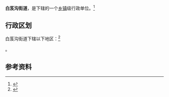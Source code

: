 {{中国乡级行政区
|景观照片文件名 = Baijigou Railway Station.jpg
|景观照片描述 = [[平汝铁路|平汝铁路]][[白芨沟站|白芨沟站]]
|汉语拼音 = 
|其他语言 = 
|其他语言名称 = 
|旧称 = 
|地名出处 = 
|位置图文件名 = 
|位置图描述 = 
|自定义图片= 
|建置时间 = 
|政府驻地 = 
|毗邻 = 
|总面积 = 
|总人口 = 
|总人口年份 = 
|户籍人口 = 
|户籍人口年份 = 
|常住人口 = 
|常住人口年份 = 
|人口密度 = 
|GDP = 
|GDP年份 = 
|邮政编码 = 
|电话区号 = 952
|官方网站 = 
|网站名称 = 
|64/02/02/007/000}}

'''白芨沟街道'''，是{{PRC admin/fullname|64/02/02/007/000|3}}下辖的一个[[乡镇|乡镇]]级行政单位。<ref>{{PRC admin/ref sgc|{{PRC admin/parent|64/02/02/007/000}}}}</ref>

== 行政区划 ==

白芨沟街道下辖以下地区：<ref>{{PRC admin/ref sgc|64/02/02/007/000}}</ref>

{{PRC admin/children|64/02/02/007/000}}。

== 参考资料 ==

{{reflist}}

{{行政区划小作品}}
{{PRC admin/navcat|64/02/02/007/000}}